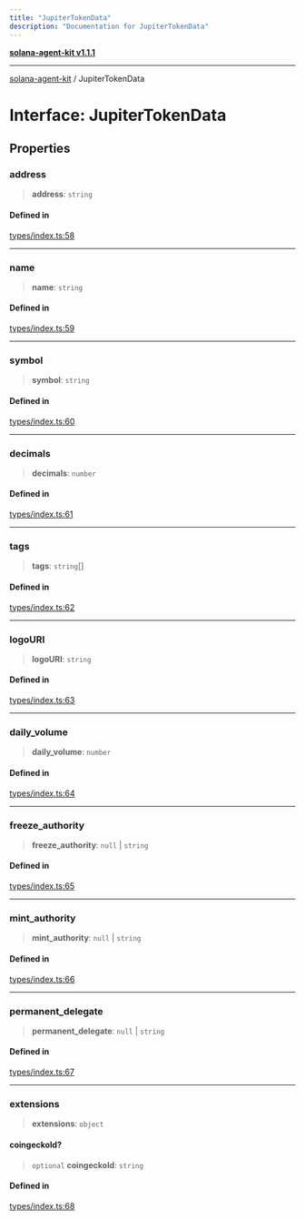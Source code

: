 ```yaml
---
title: "JupiterTokenData"
description: "Documentation for JupiterTokenData"
---
```


[**solana-agent-kit v1.1.1**](../README.md)

***

[solana-agent-kit](../README.md) / JupiterTokenData

# Interface: JupiterTokenData

## Properties

### address

> **address**: `string`

#### Defined in

[types/index.ts:58](https://github.com/scriptscrypt/solana-agent-kit/blob/4c8fad738fa9f59b8988f2e035ba86e7943593b8/src/types/index.ts#L58)

***

### name

> **name**: `string`

#### Defined in

[types/index.ts:59](https://github.com/scriptscrypt/solana-agent-kit/blob/4c8fad738fa9f59b8988f2e035ba86e7943593b8/src/types/index.ts#L59)

***

### symbol

> **symbol**: `string`

#### Defined in

[types/index.ts:60](https://github.com/scriptscrypt/solana-agent-kit/blob/4c8fad738fa9f59b8988f2e035ba86e7943593b8/src/types/index.ts#L60)

***

### decimals

> **decimals**: `number`

#### Defined in

[types/index.ts:61](https://github.com/scriptscrypt/solana-agent-kit/blob/4c8fad738fa9f59b8988f2e035ba86e7943593b8/src/types/index.ts#L61)

***

### tags

> **tags**: `string`[]

#### Defined in

[types/index.ts:62](https://github.com/scriptscrypt/solana-agent-kit/blob/4c8fad738fa9f59b8988f2e035ba86e7943593b8/src/types/index.ts#L62)

***

### logoURI

> **logoURI**: `string`

#### Defined in

[types/index.ts:63](https://github.com/scriptscrypt/solana-agent-kit/blob/4c8fad738fa9f59b8988f2e035ba86e7943593b8/src/types/index.ts#L63)

***

### daily\_volume

> **daily\_volume**: `number`

#### Defined in

[types/index.ts:64](https://github.com/scriptscrypt/solana-agent-kit/blob/4c8fad738fa9f59b8988f2e035ba86e7943593b8/src/types/index.ts#L64)

***

### freeze\_authority

> **freeze\_authority**: `null` \| `string`

#### Defined in

[types/index.ts:65](https://github.com/scriptscrypt/solana-agent-kit/blob/4c8fad738fa9f59b8988f2e035ba86e7943593b8/src/types/index.ts#L65)

***

### mint\_authority

> **mint\_authority**: `null` \| `string`

#### Defined in

[types/index.ts:66](https://github.com/scriptscrypt/solana-agent-kit/blob/4c8fad738fa9f59b8988f2e035ba86e7943593b8/src/types/index.ts#L66)

***

### permanent\_delegate

> **permanent\_delegate**: `null` \| `string`

#### Defined in

[types/index.ts:67](https://github.com/scriptscrypt/solana-agent-kit/blob/4c8fad738fa9f59b8988f2e035ba86e7943593b8/src/types/index.ts#L67)

***

### extensions

> **extensions**: `object`

#### coingeckoId?

> `optional` **coingeckoId**: `string`

#### Defined in

[types/index.ts:68](https://github.com/scriptscrypt/solana-agent-kit/blob/4c8fad738fa9f59b8988f2e035ba86e7943593b8/src/types/index.ts#L68)
